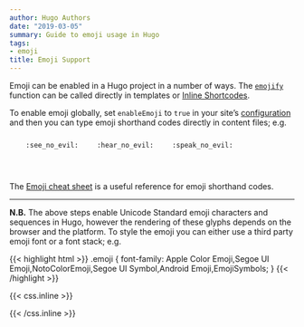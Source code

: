 ```yaml
---
author: Hugo Authors
date: "2019-03-05"
summary: Guide to emoji usage in Hugo
tags:
- emoji
title: Emoji Support
---
```


Emoji can be enabled in a Hugo project in a number of ways. 
The [`emojify`](https://gohugo.io/functions/emojify/) function can be called directly in templates or [Inline Shortcodes](https://gohugo.io/templates/shortcode-templates/#inline-shortcodes). 
<!--more-->

To enable emoji globally, set `enableEmoji` to `true` in your site’s [configuration](https://gohugo.io/getting-started/configuration/) and then you can type emoji shorthand codes directly in content files; e.g.


<p><span class="nowrap"><span class="emojify">🙈</span> <code>:see_no_evil:</code></span>  <span class="nowrap"><span class="emojify">🙉</span> <code>:hear_no_evil:</code></span>  <span class="nowrap"><span class="emojify">🙊</span> <code>:speak_no_evil:</code></span></p>
<br>

The [Emoji cheat sheet](http://www.emoji-cheat-sheet.com/) is a useful reference for emoji shorthand codes.

***

**N.B.** The above steps enable Unicode Standard emoji characters and sequences in Hugo, however the rendering of these glyphs depends on the browser and the platform. To style the emoji you can either use a third party emoji font or a font stack; e.g.

{{< highlight html >}}
.emoji {
font-family: Apple Color Emoji,Segoe UI Emoji,NotoColorEmoji,Segoe UI Symbol,Android Emoji,EmojiSymbols;
}
{{< /highlight >}}

{{< css.inline >}}
<style>
.emojify {
	font-family: Apple Color Emoji,Segoe UI Emoji,NotoColorEmoji,Segoe UI Symbol,Android Emoji,EmojiSymbols;
	font-size: 2rem;
	vertical-align: middle;
}
@media screen and (max-width:650px) {
    .nowrap {
	display: block;
	margin: 25px 0;
}
}
</style>
{{< /css.inline >}}